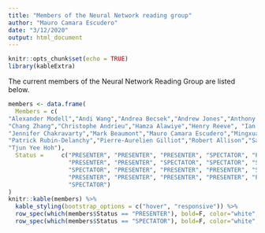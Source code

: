 ```yaml
---
title: "Members of the Neural Network reading group"
author: "Mauro Camara Escudero"
date: "3/12/2020"
output: html_document
---
```


```r
knitr::opts_chunk$set(echo = TRUE)
library(kableExtra)
```

The current members of the Neural Network Reading Group are listed below.
```r

members <- data.frame(
  Members = c(
"Alexander Modell","Andi Wang","Andrea Becsek","Andrew Jones","Anthony Lee",
"Chang Zhang","Christophe Andrieu","Hamza Alawiye","Henry Reeve", "Ian Gallagher", 
"Jennifer Chakravarty","Mark Beaumont","Mauro Camara Escudero","Mingxuan Yi","Nick Whiteley",
"Patrick Rubin-Delanchy","Pierre-Aurelien Gilliot","Robert Allison","Sam Tickle","Song Liu",
"Tjun Yee Hoh"),
  Status =     c("PRESENTER", "PRESENTER", "PRESENTER", "SPECTATOR", "PRESENTER", 
                 "PRESENTER", "PRESENTER", "SPECTATOR", "SPECTATOR", "SPECTATOR",
                 "SPECTATOR", "PRESENTER", "PRESENTER", "PRESENTER", "SPECTATOR", 
                 "PRESENTER", "PRESENTER", "PRESENTER", "PRESENTER", "PRESENTER", 
                 "SPECTATOR")
)
knitr::kable(members) %>% 
  kable_styling(bootstrap_options = c("hover", "responsive")) %>% 
  row_spec(which(members$Status == "PRESENTER"), bold=F, color="white", background="#0066ff") %>% 
  row_spec(which(members$Status == "SPECTATOR"), bold=F, color="white", background="#A8A8A8")
```

